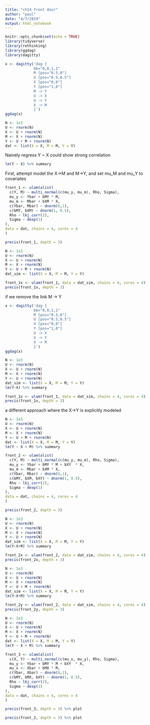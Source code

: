 ```yaml
---
title: "ch14 front door"
author: "paul"
date: "4/7/2019"
output: html_notebook
---
```


```r
knitr::opts_chunk$set(echo = TRUE)
library(tidyverse)
library(rethinking)
library(ggdag)
library(dagitty)
```
```r
x <- dagitty('dag {
             bb="0,0,1,1"
             M [pos="0.5,0"]
             U [pos="0.5,0.5"]
             X [pos="0,0"]
             Y [pos="1,0"]
             M -> Y
             U -> X
             U -> Y
             X -> M
             }')
ggdag(x)
```

```r
N <- 1e3
U <- rnorm(N)
X <- U + rnorm(N)
M <- X + rnorm(N)
Y <- U + M + rnorm(N)
dat <- list(X = X, M = M, Y = Y)
```

Naively regress Y ~ X could show strong correlation
```r
lm(Y ~ X) %>% summary
```


First, attempt model the X->M and M->Y, and set mu_M and mu_Y to covariates
```r

front_1 <- ulam(alist(
  c(Y, M) ~ multi_normal(c(mu_y, mu_m), Rho, Sigma),
  mu_y <- Ybar + bMY * M,
  mu_m <- Mbar + bXM * X,
  c(Ybar, Mbar) ~ dnorm(0,1),
  c(bMY, bXM) ~ dnorm(1, 0.5),
  Rho ~ lkj_corr(2),
  Sigma ~ dexp(1)   
),
data = dat, chains = 4, cores = 4
)

```
```r
precis(front_1, depth = 3)
```
```r
N <- 1e3
U <- rnorm(N)
X <- U + rnorm(N)
M <- X + rnorm(N)
Y <- U + M + rnorm(N)
dat_sim <- list(X = X, M = M, Y = Y)

front_1x <- ulam(front_1, data = dat_sim, chains = 4, cores = 4)
precis(front_1x, depth = 3)
```

if we remove the link M -> Y

```r
x <- dagitty('dag {
             bb="0,0,1,1"
             M [pos="0.5,0"]
             U [pos="0.5,0.5"]
             X [pos="0,0"]
             Y [pos="1,0"]
             U -> X
             U -> Y
             X -> M
             }')
ggdag(x)
```
```r
N <- 1e3
U <- rnorm(N)
X <- U + rnorm(N)
M <- X + rnorm(N)
Y <- U + rnorm(N)
dat_sim <- list(X = X, M = M, Y = Y)
lm(Y~X) %>% summary

front_1x <- ulam(front_1, data = dat_sim, chains = 4, cores = 4)
precis(front_1x, depth = 3)
```
a different approach where the X->Y is explicitly modeled
```r
N <- 1e3
U <- rnorm(N)
X <- U + rnorm(N)
M <- X + rnorm(N)
Y <- U + M + rnorm(N)
dat <- list(X = X, M = M, Y = Y)
lm(Y ~ X + M) %>% summary
```


```r
front_2 <- ulam(alist(
  c(Y, M) ~ multi_normal(c(mu_y, mu_m), Rho, Sigma),
  mu_y <- Ybar + bMY * M + bXY  * X,
  mu_m <- Mbar + bXM * X,
  c(Ybar, Mbar) ~ dnorm(0,1),
  c(bMY, bXM, bXY) ~ dnorm(1, 0.5),
  Rho ~ lkj_corr(2),
  Sigma ~ dexp(1)   
),
data = dat, chains = 4, cores = 4
)
```
```r
precis(front_2, depth = 3)
```

```r
N <- 1e3
U <- rnorm(N)
X <- U + rnorm(N)
M <- X + rnorm(N)
Y <- U + rnorm(N)
dat_sim <- list(X = X, M = M, Y = Y)
lm(Y~X+M) %>% summary

front_2x <- ulam(front_2, data = dat_sim, chains = 4, cores = 4)
precis(front_2x, depth = 3)
```
```r
N <- 1e3
U <- rnorm(N)
X <- U + rnorm(N)
M <- X + rnorm(N)
Y <- U + M + rnorm(N)
dat_sim <- list(X = X, M = M, Y = Y)
lm(Y~X+M) %>% summary

front_2y <- ulam(front_2, data = dat_sim, chains = 4, cores = 4)
precis(front_2y, depth = 3)
```
```r
N <- 1e3
U <- rnorm(N)
X <- U + rnorm(N)
M <- X + rnorm(N)
Y <- U + M + rnorm(N)
dat <- list(X = X, M = M, Y = Y)
lm(Y ~ X + M) %>% summary
```
```r
front_3 <- ulam(alist(
  c(X, Y) ~ multi_normal(c(mu_x, mu_y), Rho, Sigma),
  mu_y <- Ybar + bMY * M + bXY  * X,
  mu_x <- Xbar + bMX * M,
  c(Ybar, Xbar) ~ dnorm(0,1),
  c(bMY, bMX, bXY) ~ dnorm(1, 0.5),
  Rho ~ lkj_corr(2),
  Sigma ~ dexp(1)   
),
data = dat, chains = 4, cores = 4
)
```
```r
precis(front_3, depth = 3) %>% plot
```
```r
precis(front_2, depth = 3) %>% plot
```

